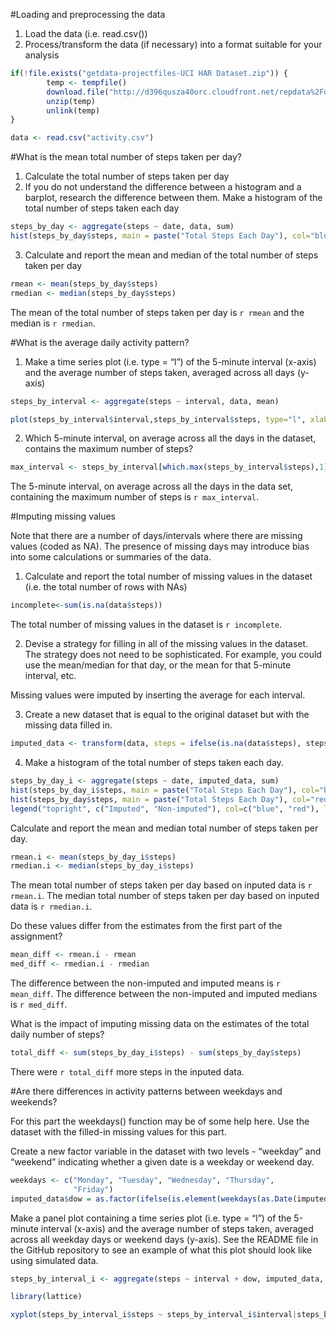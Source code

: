 #Loading and preprocessing the data

1. Load the data (i.e. read.csv())
2. Process/transform the data (if necessary) into a format suitable for your analysis
```r
if(!file.exists("getdata-projectfiles-UCI HAR Dataset.zip")) {
        temp <- tempfile()
        download.file("http://d396qusza40orc.cloudfront.net/repdata%2Fdata%2Factivity.zip",temp)
        unzip(temp)
        unlink(temp)
}

data <- read.csv("activity.csv")
```

#What is the mean total number of steps taken per day?

1. Calculate the total number of steps taken per day
2. If you do not understand the difference between a histogram and a barplot, research the difference between them. Make a histogram of the total number of steps taken each day
```r
steps_by_day <- aggregate(steps ~ date, data, sum)
hist(steps_by_day$steps, main = paste("Total Steps Each Day"), col="blue", xlab="Number of Steps")
```

3. Calculate and report the mean and median of the total number of steps taken per day
```r
rmean <- mean(steps_by_day$steps)
rmedian <- median(steps_by_day$steps)
```
The mean of the total number of steps taken per day is `r rmean` and the median is `r rmedian`.

#What is the average daily activity pattern?

1. Make a time series plot (i.e. type = "l") of the 5-minute interval (x-axis) and the average number of steps taken, averaged across all days (y-axis)
```r
steps_by_interval <- aggregate(steps ~ interval, data, mean)

plot(steps_by_interval$interval,steps_by_interval$steps, type="l", xlab="Interval", ylab="Number of Steps",main="Average Number of Steps per Day by Interval")
```

2. Which 5-minute interval, on average across all the days in the dataset, contains the maximum number of steps?
```r
max_interval <- steps_by_interval[which.max(steps_by_interval$steps),1]
```
The 5-minute interval, on average across all the days in the data set, containing the maximum number of steps is `r max_interval`.

#Imputing missing values

Note that there are a number of days/intervals where there are missing values (coded as NA). The presence of missing days may introduce bias into some calculations or summaries of the data.

1. Calculate and report the total number of missing values in the dataset (i.e. the total number of rows with NAs)
```r
incomplete<-sum(is.na(data$steps))
```
The total number of missing values in the dataset is `r incomplete`.

2. Devise a strategy for filling in all of the missing values in the dataset. The strategy does not need to be sophisticated. For example, you could use the mean/median for that day, or the mean for that 5-minute interval, etc.

Missing values were imputed by inserting the average for each interval. 

3. Create a new dataset that is equal to the original dataset but with the missing data filled in.
```r
imputed_data <- transform(data, steps = ifelse(is.na(data$steps), steps_by_interval$steps[match(data$interval, steps_by_interval$interval)], data$steps))
```

4. Make a histogram of the total number of steps taken each day.
```r
steps_by_day_i <- aggregate(steps ~ date, imputed_data, sum)
hist(steps_by_day_i$steps, main = paste("Total Steps Each Day"), col="blue", xlab="Number of Steps")
hist(steps_by_day$steps, main = paste("Total Steps Each Day"), col="red", xlab="Number of Steps", add=T)
legend("topright", c("Imputed", "Non-imputed"), col=c("blue", "red"), lwd=10)
```

Calculate and report the mean and median total number of steps taken per day. 
```r
rmean.i <- mean(steps_by_day_i$steps)
rmedian.i <- median(steps_by_day_i$steps)
```
The mean total number of steps taken per day based on inputed data is `r rmean.i`.
The median total number of steps taken per day based on inputed data is `r rmedian.i`.

Do these values differ from the estimates from the first part of the assignment? 
```r
mean_diff <- rmean.i - rmean
med_diff <- rmedian.i - rmedian
```
The difference between the non-imputed and imputed means is `r mean_diff`.
The difference between the non-imputed and imputed medians is `r med_diff`.

What is the impact of imputing missing data on the estimates of the total daily number of steps?
```r
total_diff <- sum(steps_by_day_i$steps) - sum(steps_by_day$steps)
```
There were `r total_diff` more steps in the inputed data.

#Are there differences in activity patterns between weekdays and weekends?

For this part the weekdays() function may be of some help here. Use the dataset with the filled-in missing values for this part.

Create a new factor variable in the dataset with two levels - "weekday" and "weekend" indicating whether a given date is a weekday or weekend day.

```r
weekdays <- c("Monday", "Tuesday", "Wednesday", "Thursday", 
              "Friday")
imputed_data$dow = as.factor(ifelse(is.element(weekdays(as.Date(imputed_data$date)),weekdays), "Weekday", "Weekend"))
```

Make a panel plot containing a time series plot (i.e. type = "l") of the 5-minute interval (x-axis) and the average number of steps taken, averaged across all weekday days or weekend days (y-axis). See the README file in the GitHub repository to see an example of what this plot should look like using simulated data.
```r
steps_by_interval_i <- aggregate(steps ~ interval + dow, imputed_data, mean)

library(lattice)

xyplot(steps_by_interval_i$steps ~ steps_by_interval_i$interval|steps_by_interval_i$dow, main="Average Steps per Day by Interval",xlab="Interval", ylab="Steps",layout=c(1,2), type="l")
```